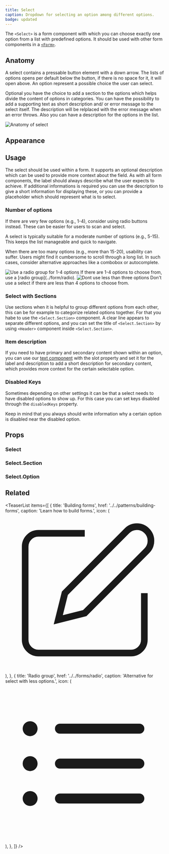 ```yaml
---
title: Select
caption: Dropdown for selecting an option among different options.
badge: updated
---
```


The `<Select>` is a form component with which you can choose exactly one option from a list with predefined options. It should be used with other form components in a [`<Form>`](../form/form/).

## Anatomy

A select contains a pressable button element with a down arrow. The lists of options opens per default below the button, if there is no space for it, it will open above. An option represent a possible choice the user can select.

Optional you have the choice to add a section to the options which helps divide the content of options in categories. You can have the possibility to add a supporting text as short description and/ or error message to the select itself. The description will be relplaced with the error message when an error throws.
Also you can have a description for the options in the list.

<Image
  src="/select/select-anatomy.jpg"
  alt="Anatomy of select"
  width={800}
  height={550}
  className="mx-auto block"
/>

## Appearance

<AppearanceDemo component={title} />

<AppearanceTable component={title} />

## Usage

The select should be used within a form. It supports an optional description which can be used to provide more context about the field.
As with all form components, the label should always describe what the user expects to achieve. If additional informations is required you can use the description to give a short information for displaying these, or you can provide a placeholder which should represent what is to select.

### Number of options

If there are very few options (e.g., 1-4), consider using radio buttons instead. These can be easier for users to scan and select.

A select is typically suitable for a moderate number of options (e.g., 5-15). This keeps the list manageable and quick to navigate.

When there are too many options (e.g., more than 15-20), usability can suffer. Users might find it cumbersome to scroll through a long list. In such cases, consider alternative approaches like a combobox or autocomplete.

<p />

<GuidelineTiles>
  <Do>
    <Do.Figure>
      <Image
        width={700}
        height={700}
        unoptimized
        src="/select/select-do-short.jpg"
        alt="Use a radio group for 1-4 options"
      />
    </Do.Figure>
    <Do.Description>
      If there are 1-4 options to choose from, use a [radio group](../form/radio).
    </Do.Description>
  </Do>

  <Dont>
    <Dont.Figure>
      <Image
        width={700}
        height={700}
        unoptimized
        src="/select/select-dont-short.jpg"
        alt="Dont use less than three options"
      />
    </Dont.Figure>
    <Dont.Description>
      Don't use a select if there are less than 4 options to choose from.
    </Dont.Description>
  </Dont>
</GuidelineTiles>

### Select with Sections

Use sections when it is helpful to group different options from each other, this can be for example to categorize related options together. For that you habe to use the `<Select.Section>` component. A clear line appears to separate different options, and you can set the title of `<Select.Section>` by using `<Header>` component inside `<Select.Section>`.

<ComponentDemo file="./select-section.demo.tsx" />

### Item description

If you need to have primary and secondary content shown within an option, you can use our [text component](../content/text) with the slot property and set it for the label and description to add a short description for secondary content, which provides more context for the certain selectable option.

<ComponentDemo file="./select-description.demo.tsx" />

### Disabled Keys

Sometimes depending on other settings it can be that a select needs to have disabled options to show up. For this case you can set keys disabled through the `disabledKeys` property.

Keep in mind that you always should write information why a certain option is disabled near the disabled option.

<ComponentDemo file="./select-disabled-keys.demo.tsx" />

## Props

### Select

<PropsTable component={title} />

### Select.Section

<PropsTable component="ListBoxSection" />

### Select.Option

<PropsTable component="ListBoxItem" />

## Related

<TeaserList
  items={[
    {
      title: 'Building forms',
      href: '../../patterns/building-forms',
      caption: 'Learn how to build forms.',
      icon: (
        <svg
          xmlns="http://www.w3.org/2000/svg"
          width={24}
          height={24}
          viewBox="0 0 24 24"
          fill="none"
          stroke="currentColor"
          strokeWidth={2}
          strokeLinecap="round"
          strokeLinejoin="round"
        >
          <path d="M12 3H5a2 2 0 00-2 2v14a2 2 0 002 2h14a2 2 0 002-2v-7" />
          <path d="M18.375 2.625a2.121 2.121 0 113 3L12 15l-4 1 1-4z" />
        </svg>
      ),
    },
    {
      title: 'Radio group',
      href: '../../forms/radio',
      caption: 'Alternative for select with less options.',
      icon: (
        <svg
          xmlns="http://www.w3.org/2000/svg"
          viewBox="0 0 24 24"
          fill="currentColor"
          className="size-6"
        >
          <path
            fillRule="evenodd"
            d="M2.625 6.75a1.125 1.125 0 1 1 2.25 0 1.125 1.125 0 0 1-2.25 0Zm4.875 0A.75.75 0 0 1 8.25 6h12a.75.75 0 0 1 0 1.5h-12a.75.75 0 0 1-.75-.75ZM2.625 12a1.125 1.125 0 1 1 2.25 0 1.125 1.125 0 0 1-2.25 0ZM7.5 12a.75.75 0 0 1 .75-.75h12a.75.75 0 0 1 0 1.5h-12A.75.75 0 0 1 7.5 12Zm-4.875 5.25a1.125 1.125 0 1 1 2.25 0 1.125 1.125 0 0 1-2.25 0Zm4.875 0a.75.75 0 0 1 .75-.75h12a.75.75 0 0 1 0 1.5h-12a.75.75 0 0 1-.75-.75Z"
            clipRule="evenodd"
          />
        </svg>
      ),
    },
  ]}
/>
